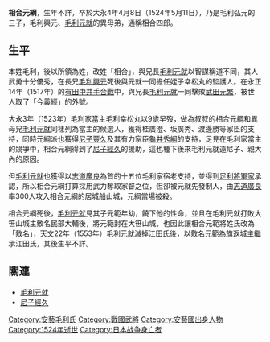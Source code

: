 '''相合元綱'''，生年不詳，卒於大永4年4月8日（1524年5月11日），乃是毛利弘元的三子，毛利興元、[[毛利元就|毛利元就]]的異母弟，通稱相合四郎。

== 生平 ==
本姓毛利，後以所領為姓，改姓「相合」，與兄長[[毛利元就|毛利元就]]以智謀稱道不同，其人武勇十分優秀，在長兄[[毛利興元|毛利興元]]死後與元就一同擔任姪子幸松丸的監護人。在永正14年（1517年）的[[有田中井手合戰|有田中井手合戰]]中，與兄長[[毛利元就|毛利元就]]一同擊敗[[武田元繁|武田元繁]]，被世人取了「今義經」的外號。

大永3年（1523年）毛利家當主毛利幸松丸以9歲早歿，做為叔叔的相合元綱和異母兄[[毛利元就|毛利元就]]同樣列為當主的候選人，獲得桂廣澄、坂廣秀、渡邊勝等家臣的支持，同時元綱派也獲得[[尼子豐久|尼子豐久]]及其有力家臣[[龜井秀綱|龜井秀綱]]的支持，足見在毛利家當主的競爭中，相合元綱得到了[[尼子經久|尼子經久]]的援助，這也種下後來毛利元就遠尼子、親大內的原因。

但[[毛利元就|毛利元就]]也獲得以[[志道廣良|志道廣良]]為首的十五位毛利家宿老支持，並得到[[足利將軍家|足利將軍家]]承認，所以相合元綱打算採用武力奪取家督之位，但卻被元就先發制人，由[[志道廣良|志道廣良]]率300人攻入相合元綱的居城船山城，元綱當場被殺。

相合元綱死後，[[毛利元就|毛利元就]]見其子元範年幼，饒下他的性命，並且在毛利元就打敗大笹山城主敷名民部大輔後，將元範封在大笹山城，也因此讓相合元範將姓氏改為「敷名」，天文22年（1553年）毛利元就滅掉江田氏後，以敷名元範為旗返城主繼承江田氏，其後生平不詳。

== 關連 ==
* [[毛利元就|毛利元就]]
* [[尼子經久|尼子經久]]

[[Category:安藝毛利氏|Category:安藝毛利氏]]
[[Category:戰國武將|Category:戰國武將]]
[[Category:安藝國出身人物|Category:安藝國出身人物]]
[[Category:1524年逝世|Category:1524年逝世]]
[[Category:日本战争身亡者|Category:日本战争身亡者]]